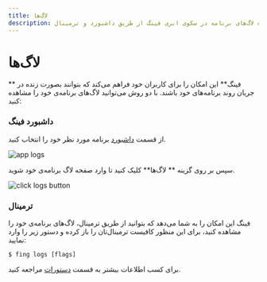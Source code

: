 ```yaml
---
title: لاگ‌ها
description: نمایش زنده لاگ‌های برنامه در سکوی ابری فینگ از طریق داشبورد و ترمینال
---
```


# لاگ‌ها

** فینگ** این امکان را برای کاربران خود فراهم می‌کند که بتوانند بصورت زنده در جریان روند برنامه‌های خود باشند.
با دو روش می‌توانید لاگ‌های برنامه‌ی خود را مشاهده کنید:

### داشبورد فینگ

از قسمت [داشبورد](https://cloud.fing.ir) برنامه مورد نظر خود را انتخاب کنید.

![app logs](/images/apps-choose.jpg)

سپس بر روی گزینه ** لاگ‌ها** کلیک کنید تا وارد صفحه لاگ برنامه‌ی خود شوید.

![click logs button](/images/apps-logs-view.jpg)

### ترمینال

فینگ این امکان را به شما می‌دهد که بتوانید از طریق ترمینال، لاگ‌های برنامه‌ی خود را مشاهده کنید، برای این منظور کافیست ترمینال‌تان را باز کرده و دستور زیر را وارد نمایید:

```
$ fing logs [flags]

```

برای کسب اطلاعات بیشتر به قسمت [دستورات](/cli/commands#logs) مراجعه کنید.
